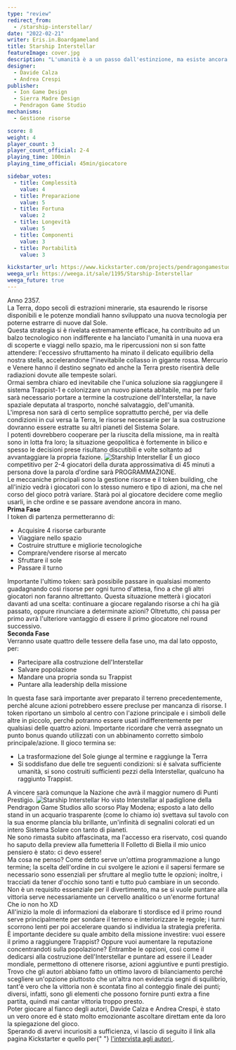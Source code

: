```yaml
---
type: "review"
redirect_from:
  - /starship-interstellar/
date: "2022-02-21"
writer: Eris.in.Boardgameland
title: Starship Interstellar
featureImage: cover.jpg
description: "L'umanità è a un passo dall'estinzione, ma esiste ancora una speranza: tutti la chiamano Interstellar."
designer:
  - Davide Calza
  - Andrea Crespi
publisher:
  - Ion Game Design
  - Sierra Madre Design
  - Pendragon Game Studio
mechanisms:
  - Gestione risorse

score: 8
weight: 4
player_count: 3
player_count_official: 2-4
playing_time: 100min
playing_time_official: 45min/giocatore

sidebar_votes:
  - title: Complessità
    value: 4
  - title: Preparazione
    value: 5
  - title: Fortuna
    value: 2
  - title: Longevità
    value: 5
  - title: Componenti
    value: 3
  - title: Portabilità
    value: 3

kickstarter_url: https://www.kickstarter.com/projects/pendragongamestudio/starship-interstellar
weega_url: https://weega.it/sale/1195/Starship-Interstellar
weega_future: true
---
```


<Setting>
  Anno 2357.
  <br />
  La Terra, dopo secoli di estrazioni minerarie, sta esaurendo le risorse
  disponibili e le potenze mondiali hanno sviluppato una nuova tecnologia per
  poterne estrarre di nuove dal Sole.
  <br />
  Questa strategia si è rivelata estremamente efficace, ha contribuito ad un
  balzo tecnologico non indifferente e ha lanciato l'umanità in una nuova era di
  scoperte e viaggi nello spazio, ma le ripercussioni non si son fatte
  attendere: l'eccessivo sfruttamento ha minato il delicato equilibrio della
  nostra stella, accelerandone l"inevitabile collasso in gigante rossa. Mercurio
  e Venere hanno il destino segnato ed anche la Terra presto risentirà delle
  radiazioni dovute alle tempeste solari.
  <br />
  Ormai sembra chiaro ed inevitabile che l'unica soluzione sia raggiungere il
  sistema Trappist-1 e colonizzare un nuovo pianeta abitabile, ma per farlo sarà
  necessario portare a termine la costruzione dell'Interstellar, la nave
  spaziale deputata al trasporto, nonché salvataggio, dell'umanità.
  <br />
  L'impresa non sarà di certo semplice soprattutto perché, per via delle
  condizioni in cui versa la Terra, le risorse necessarie per la sua costruzione
  dovranno essere estratte su altri pianeti del Sistema Solare.
  <br />I potenti dovrebbero cooperare per la riuscita della missione, ma in realtà
  sono in lotta fra loro; la situazione geopolitica è fortemente in bilico e spesso
  le decisioni prese risultano discutibili e volte soltanto ad avvantaggiare la propria
  fazione.
</Setting>

<img src="./game1.jpg" alt="Starship Interstellar" />

<Rules>
  È un gioco competitivo per 2-4 giocatori della durata approssimativa di 45
  minuti a persona dove la parola d'ordine sarà PROGRAMMAZIONE.
  <br />
  Le meccaniche principali sono la gestione risorse e il token building, che
  all'inizio vedrà i giocatori con lo stesso numero e tipo di azioni, ma che nel
  corso del gioco potrà variare. Starà poi al giocatore decidere come meglio
  usarli, in che ordine e se passare avendone ancora in mano.
  <br />
  <b>Prima Fase</b>
  <br />I token di partenza permetteranno di:
  <ul>
    <li>Acquisire 4 risorse carburante</li>
    <li>Viaggiare nello spazio</li>
    <li>Costruire strutture e migliorie tecnologiche</li>
    <li>Comprare/vendere risorse al mercato</li>
    <li>Sfruttare il sole</li>
    <li>Passare il turno</li>
  </ul>
  Importante l'ultimo token: sarà possibile passare in qualsiasi momento guadagnando
  così risorse per ogni turno d'attesa, fino a che gli altri giocatori non faranno
  altrettanto. Questa situazione metterà i giocatori davanti ad una scelta: continuare
  a giocare regalando risorse a chi ha già passato, oppure rinunciare a determinate
  azioni? Oltretutto, chi passa per primo avrà l'ulteriore vantaggio di essere il
  primo giocatore nel round successivo.
  <br />
  <b>Seconda Fase</b>
  <br />
  Verranno usate quattro delle tessere della fase uno, ma dal lato opposto, per:
  <ul>
    <li>Partecipare alla costruzione dell'Interstellar</li>
    <li>Salvare popolazione</li>
    <li>Mandare una propria sonda su Trappist</li>
    <li>Puntare alla leadership della missione</li>
  </ul>
  In questa fase sarà importante aver preparato il terreno precedentemente, perché
  alcune azioni potrebbero essere precluse per mancanza di risorse. I token riportano
  un simbolo al centro con l'azione principale e i simboli delle altre in piccolo,
  perché potranno essere usati indifferentemente per qualsiasi delle quattro azioni.
  Importante ricordare che verrà assegnato un punto bonus quando utilizzati con un
  abbinamento corretto simbolo principale/azione. Il gioco termina se:
  <ul>
    <li>La trasformazione del Sole giunge al termine e raggiunge la Terra</li>
    <li>
      Si soddisfano due delle tre seguenti condizioni: si è salvata sufficiente
      umanità, si sono costruiti sufficienti pezzi della Interstellar, qualcuno
      ha raggiunto Trappist.
    </li>
  </ul>
  A vincere sarà comunque la Nazione che avrà il maggior numero di Punti Prestigio.
</Rules>

<img src="./game2.jpg" alt="Starship Interstellar" />

<Feedback>
  Ho visto Interstellar al padiglione della Pendragon Game Studios allo scorso
  Play Modena; esposto a lato dello stand in un acquario trasparente (come lo
  chiamo io) svettava sul tavolo con la sua enorme plancia blu brillante,
  un'infinità di segnalini colorati ed un intero Sistema Solare con tanto di
  pianeti.
  <br />
  Ne sono rimasta subito affascinata, ma l'accesso era riservato, così quando ho
  saputo della preview alla fumetteria Il Folletto di Biella il mio unico
  pensiero è stato: ci devo essere!
  <br />
  Ma cosa ne penso? Come detto serve un'ottima programmazione a lungo termine;
  la scelta dell'ordine in cui svolgere le azioni e il sapersi fermare se
  necessario sono essenziali per sfruttare al meglio tutte le opzioni; inoltre,
  i tracciati da tener d'occhio sono tanti e tutto può cambiare in un secondo.
  <br />
  Non è un requisito essenziale per il divertimento, ma se si vuole puntare alla
  vittoria serve necessariamente un cervello analitico o un'enorme fortuna! Che
  io non ho XD
  <br />
  All'inizio la mole di informazioni da elaborare ti stordisce ed il primo round
  serve principalmente per sondare il terreno e interiorizzare le regole; i
  turni scorrono lenti per poi accelerare quando si individua la strategia
  preferita.
  <br />
  È importante decidere su quale ambito della missione investire: vuoi essere il
  primo a raggiungere Trappist? Oppure vuoi aumentare la reputazione
  concentrandoti sulla popolazione? Entrambe le opzioni, così come il dedicarsi
  alla costruzione dell'Interstellar e puntare ad essere il Leader mondiale,
  permettono di ottenere risorse, azioni aggiuntive e punti prestigio.
  <br />
  Trovo che gli autori abbiano fatto un ottimo lavoro di bilanciamento perché
  scegliere un'opzione piuttosto che un'altra non evidenzia segni di squilibrio,
  tant'è vero che la vittoria non è scontata fino al conteggio finale dei punti;
  diversi, infatti, sono gli elementi che possono fornire punti extra a fine
  partita, quindi mai cantar vittoria troppo presto.
  <br />
  Poter giocare al fianco degli autori, Davide Calza e Andrea Crespi, è stato un
  vero onore ed è stato molto emozionante ascoltare direttam ente da loro la
  spiegazione del gioco.
  <br />
  Sperando di avervi incuriositi a sufficienza, vi lascio di seguito il link
  alla pagina Kickstarter e quello per{" "}
  <a
    href="https://www.ilfolletto.com/blogs/eris-in-boardgameland/provando-interstellar"
    target="_blank"
  >
    l'intervista agli autori
  </a>
  .
</Feedback>

<Instagram id="CaPOWTIDzYu" />
